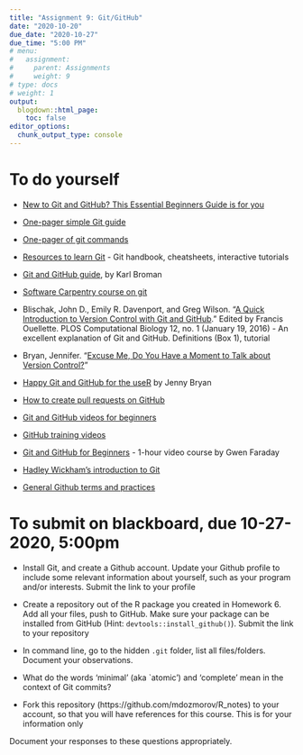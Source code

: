 ```yaml
---
title: "Assignment 9: Git/GitHub"
date: "2020-10-20"
due_date: "2020-10-27"
due_time: "5:00 PM"
# menu:
#   assignment:
#     parent: Assignments
#     weight: 9
# type: docs
# weight: 1
output:
  blogdown::html_page:
    toc: false
editor_options: 
  chunk_output_type: console
---
```

# To do yourself

- [New to Git and GitHub? This Essential Beginners Guide is for you](https://www.analyticsvidhya.com/blog/2020/05/git-github-essential-guide-beginners/)

- [One-pager simple Git guide](https://rogerdudler.github.io/git-guide/) 

- [One-pager of git commands](https://github.com/kbroman/Tools4RR/blob/master/04_Git/GitCommands/git_notes.md) 

- [Resources to learn Git](https://try.github.io/) - Git handbook, cheatsheets, interactive tutorials

- [Git and GitHub guide](http://kbroman.org/github_tutorial/), by Karl Broman

- [Software Carpentry course on git](https://swcarpentry.github.io/git-novice/) 

- Blischak, John D., Emily R. Davenport, and Greg Wilson. “[A Quick Introduction to Version Control with Git and GitHub](https://doi.org/10.1371/journal.pcbi.1004668).” Edited by Francis Ouellette. PLOS Computational Biology 12, no. 1 (January 19, 2016) - An excellent explanation of Git and GitHub. Definitions (Box 1), tutorial

- Bryan, Jennifer. “[Excuse Me, Do You Have a Moment to Talk about Version Control?](https://doi.org/10.7287/peerj.preprints.3159v2)”

- [Happy Git and GitHub for the useR](http://happygitwithr.com/) by Jenny Bryan

- [How to create pull requests on GitHub](https://akrabat.com/the-beginners-guide-to-contributing-to-a-github-project/) 

- [Git and GitHub videos for beginners](http://www.dataschool.io/git-and-github-videos-for-beginners/) 

- [GitHub training videos](https://www.youtube.com/user/GitHubGuides/videos) 

- [Git and GitHub for Beginners](https://www.youtube.com/watch?v=RGOj5yH7evk) - 1-hour video course by Gwen Faraday

- [Hadley Wickham's introduction to Git](https://r-pkgs.org/git.html)

- [General Github terms and practices](https://guides.github.com/activities/hello-world/)

# To submit on blackboard, due 10-27-2020, 5:00pm

- Install Git, and create a Github account. Update your Github profile to include some relevant information about yourself, such as your program and/or interests. Submit the link to your profile

- Create a repository out of the R package you created in Homework 6. Add all your files, push to GitHub. Make sure your package can be installed from GitHub (Hint: `devtools::install_github()`). Submit the link to your repository

- In command line, go to the hidden `.git` folder, list all files/folders. Document your observations. 

- What do the words 'minimal' (aka `atomic') and 'complete' mean in the context of Git commits? 
    
- Fork this repository (https://github.com/mdozmorov/R_notes) to your account, so that you will have references for this course. This is for your information only


Document your responses to these questions appropriately.
